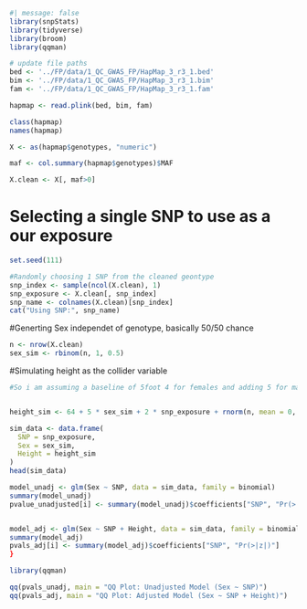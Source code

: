 

```r
#| message: false
library(snpStats)
library(tidyverse)
library(broom)
library(qqman)
```

```r
# update file paths
bed <- '../FP/data/1_QC_GWAS_FP/HapMap_3_r3_1.bed'
bim <- '../FP/data/1_QC_GWAS_FP/HapMap_3_r3_1.bim'
fam <- '../FP/data/1_QC_GWAS_FP/HapMap_3_r3_1.fam'
```

```r
hapmap <- read.plink(bed, bim, fam)
```

```r
class(hapmap)
names(hapmap)
```

```r
X <- as(hapmap$genotypes, "numeric")

maf <- col.summary(hapmap$genotypes)$MAF

X.clean <- X[, maf>0]

```


# Selecting a single SNP to use as a our exposure
```r
set.seed(111)

#Randomly choosing 1 SNP from the cleaned geontype 
snp_index <- sample(ncol(X.clean), 1)
snp_exposure <- X.clean[, snp_index]
snp_name <- colnames(X.clean)[snp_index]
cat("Using SNP:", snp_name)

```


#Generting Sex independet of genotype, basically 50/50 chance
```r
n <- nrow(X.clean)
sex_sim <- rbinom(n, 1, 0.5)
```


#Simulating height as the collider variable

```r

#So i am assuming a baseline of 5foot 4 for females and adding 5 for males. So basically saying that average female height is 5 foot 4 and average male height is 5 foot 9. I am having a SNP have an effect (2 per copy) on height. Last, I am adding some error (totally made up the residual)


height_sim <- 64 + 5 * sex_sim + 2 * snp_exposure + rnorm(n, mean = 0, sd = 3)
```

```r
sim_data <- data.frame(
  SNP = snp_exposure,
  Sex = sex_sim,      
  Height = height_sim
)
head(sim_data)
```

```r
model_unadj <- glm(Sex ~ SNP, data = sim_data, family = binomial)
summary(model_unadj)
pvalue_unadjusted[i] <- summary(model_unadj)$coefficients["SNP", "Pr(>|z|)"]


model_adj <- glm(Sex ~ SNP + Height, data = sim_data, family = binomial)
summary(model_adj)
pvals_adj[i] <- summary(model_adj)$coefficients["SNP", "Pr(>|z|)"]
}
```

```r
library(qqman)

qq(pvals_unadj, main = "QQ Plot: Unadjusted Model (Sex ~ SNP)")
qq(pvals_adj, main = "QQ Plot: Adjusted Model (Sex ~ SNP + Height)")

```




















